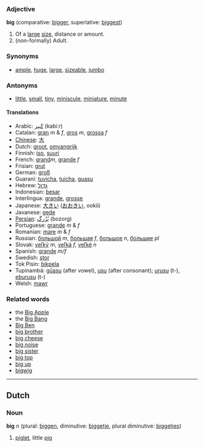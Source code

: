 ===Adjective===
'''big''' (comparative: [[bigger]], superlative: [[biggest]])

#Of a [[large]] [[size]], distance or amount.
#(non-formally) Adult.

===Synonyms===
*[[ample]], [[huge]], [[large]], [[sizeable]], [[jumbo]]

===Antonyms===
*[[little]], [[small]], [[tiny]], [[miniscule]], [[miniature]], [[minute]]

====Translations====
*Arabic: [[كَبير]] (kabiːr)
*Catalan: [[gran]] ''m'' & ''f'', [[gros]] ''m'', [[grossa]] ''f''
*[[Chinese]]: [[大]]
*Dutch: [[groot]], [[omvangrijk]]
*Finnish: [[iso]], [[suuri]]
*French: [[grand]]''m'', [[grande]] ''f''
*Frisian: [[grut]]
*German: [[groß]]
*Guaraní: [[tuvicha]], [[tuicha]], [[guasu]]
*Hebrew: [[גדול]]
*Indonesian: [[besar]]
*Interlingua: [[grande]], [[grosse]]
*Japanese: [[大きい]] ([[おおきい]], ookii)
*Javanese: [[gede]]
*[[Persian]]: [[بُزُرگ]] (bozorg)
*Portuguese: [[grande]] ''m'' & ''f''
*Romanian: [[mare]] ''m'' & ''f''
*Russian: [[большой]] ''m'', [[большая]] ''f'', [[большое]] ''n'', [[большие]] ''pl''
*Slovak: [[veľký]] ''m'', [[veľká]] ''f'', [[veľké]] ''n''
*Spanish: [[grande]] ''m/f''
*Swedish: [[stor]]
*Tok Pisin: [[bikpela]]
*Tupinambá: [[gûasu]] (after vowel), [[usu]] (after consonant); [[urusu]] (t-), [[eburusu]] (t-)
*Welsh: [[mawr]]

===Related words===
*the [[Big Apple]]
*the [[Big Bang]]
*[[Big Ben]]
*[[big brother]] <!--which will include [[Big Brother]] -->
*[[big cheese]]
*[[big noise]]
*[[big sister]]
*[[big top]]
*[[big up]]
*[[bigwig]]

----
==Dutch==
===Noun===
'''big''' ''n'' (plural: [[biggen]], diminutive: [[biggetje]], plural diminutive: [[biggetjes]])

# [[piglet]], little [[pig]]